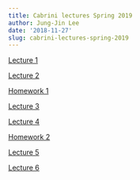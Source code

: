 ```yaml
---
title: Cabrini lectures Spring 2019
author: Jung-Jin Lee
date: '2018-11-27'
slug: cabrini-lectures-spring-2019
---
```


[Lecture 1](/Cabrini_lectures/Cabrini_2019_Lecture_1.html)

[Lecture 2](/Cabrini_lectures/Cabrini_2019_Lecture_2.html)

[Homework 1](/Cabrini_lectures/HW1.pdf)

[Lecture 3](/Cabrini_lectures/Cabrini_2019_Lecture_3.html)

[Lecture 4](/Cabrini_lectures/Cabrini_2019_Lecture_4.html)

[Homework 2](/Cabrini_lectures/HW2.pdf)

[Lecture 5](/Cabrini_lectures/Cabrini_2019_Lecture_5.html)

[Lecture 6](/Cabrini_lectures/Cabrini_2019_Lecture_6.html)
